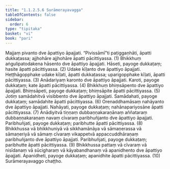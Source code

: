 ```yaml
---
title: "1.1.2.5.6 Surāmerayavagga"
tableOfContents: false
sidebar:
  order: 6
type: "tipitaka"
basket: "vi"
book: "pari"
---
```



<DynamicBreadcrumb />

<Division number="170" book="pari">

<Paragraph number="440" book="pari">
Majjaṃ pivanto dve āpattiyo āpajjati. “Pivissāmī”ti paṭiggaṇhāti, āpatti dukkaṭassa; ajjhohāre ajjhohāre āpatti pācittiyassa. (1)
</Paragraph>

<Paragraph number="441" book="pari">
Bhikkhuṃ aṅgulipatodakena hāsento dve āpattiyo āpajjati. Hāseti, payoge dukkaṭaṃ; hasite āpatti pācittiyassa. (2)
</Paragraph>

<Paragraph number="442" book="pari">
Udake kīḷanto dve āpattiyo āpajjati. Heṭṭhāgopphake udake kīḷati, āpatti dukkaṭassa; uparigopphake kīḷati, āpatti pācittiyassa. (3)
</Paragraph>

<Paragraph number="443" book="pari">
Anādariyaṃ karonto dve āpattiyo āpajjati. Karoti, payoge dukkaṭaṃ; kate āpatti pācittiyassa. (4)
</Paragraph>

<Paragraph number="444" book="pari">
Bhikkhuṃ bhiṃsāpento dve āpattiyo āpajjati. Bhiṃsāpeti, payoge dukkaṭaṃ; bhiṃsāpite āpatti pācittiyassa. (5)
</Paragraph>

<Paragraph number="445" book="pari">
Jotiṃ samādahitvā visibbento dve āpattiyo āpajjati. Samādahati, payoge dukkaṭaṃ; samādahite āpatti pācittiyassa. (6)
</Paragraph>

<Paragraph number="446" book="pari">
Orenaddhamāsaṃ nahāyanto dve āpattiyo āpajjati. Nahāyati, payoge dukkaṭaṃ; nahānapariyosāne āpatti pācittiyassa. (7)
</Paragraph>

<Paragraph number="447" book="pari">
Anādiyitvā tiṇṇaṃ dubbaṇṇakaraṇānaṃ aññataraṃ dubbaṇṇakaraṇaṃ navaṃ cīvaraṃ paribhuñjanto dve āpattiyo āpajjati. Paribhuñjati, payoge dukkaṭaṃ; paribhutte āpatti pācittiyassa. (8)
</Paragraph>

<Paragraph number="448" book="pari">
Bhikkhussa vā bhikkhuniyā vā sikkhamānāya vā sāmaṇerassa vā sāmaṇeriyā vā sāmaṃ cīvaraṃ vikappetvā appaccuddhāraṇaṃ paribhuñjanto dve āpattiyo āpajjati. Paribhuñjati, payoge dukkaṭaṃ; paribhutte āpatti pācittiyassa. (9)
</Paragraph>

<Paragraph number="449" book="pari">
Bhikkhussa pattaṃ vā cīvaraṃ vā nisīdanaṃ vā sūcigharaṃ vā kāyabandhanaṃ vā apanidhento dve āpattiyo āpajjati. Apanidheti, payoge dukkaṭaṃ; apanidhite āpatti pācittiyassa. (10)

</Paragraph>
</Division>

<Paragraph number="450" type="center" book="pari">
Surāmerayavaggo chaṭṭho.
</Paragraph>